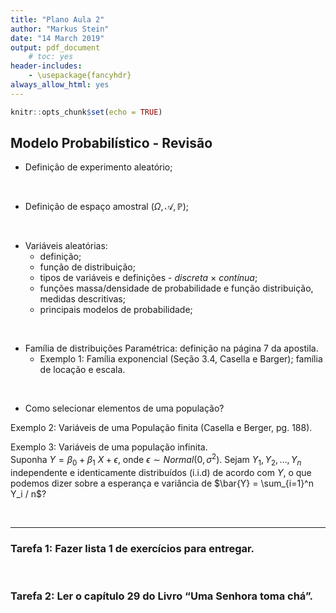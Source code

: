 ```yaml
---
title: "Plano Aula 2"
author: "Markus Stein"
date: "14 March 2019"
output: pdf_document
    # toc: yes
header-includes:
    - \usepackage{fancyhdr}
always_allow_html: yes
---
```

\addtolength{\headheight}{1.0cm} 
\pagestyle{fancyplain} 
\rhead{\includegraphics[height=1.5cm]{/home/markus/Downloads/Logo-40-anos-estatistica.png}} 
\lhead{\includegraphics[height=1.5cm]{/home/markus/Downloads/logoIME60.jpg}} 
\chead{UNIVERSIDADE FEDERAL DO RIO GRANDE DO SUL \\
INSTITUTO DE MATEMÁTICA E ESTATÍSTICA \\
DEPARTAMENTO DE ESTATÍSTICA \\
\vspace{0.3cm}
MAT02023 - INFERÊNCIA A - 2019/1
}
\renewcommand{\headrulewidth}{0pt} 


```r
knitr::opts_chunk$set(echo = TRUE)
```

## Modelo Probabilístico - Revisão

* Definição de experimento aleatório;  

&nbsp;

* Definição de espaço amostral $\left( \Omega, \mathcal{A}, \mathbb{P} \right)$;  

&nbsp;

* Variáveis aleatórias:  
    + definição;  
    + função de distribuição;  
    + tipos de variáveis e definições - *discreta* $\times$ *contínua*;  
    + funções massa/densidade de probabilidade e função distribuição, medidas descritivas;  
    + principais modelos de probabilidade;  

&nbsp;

* Família de distribuições Paramétrica: definição na página 7 da apostila.  
    + Exemplo 1: Família exponencial (Seção 3.4, Casella e Barger); família de locação e escala.  
    
&nbsp;

* Como selecionar elementos de uma população?  


Exemplo 2: Variáveis de uma População finita (Casella e Berger, pg. 188).  


Exemplo 3: Variáveis de uma população infinita.  
Suponha $Y = \beta_0 + \beta_1 \: X + \epsilon$, onde $\epsilon \sim Normal(0, \sigma^2)$. 
Sejam $Y_1, Y_2, \ldots, Y_n$ independente e identicamente distribuídos (i.i.d) de acordo com $Y$, o que podemos dizer sobre a esperança e variância de $\bar{Y} = \sum_{i=1}^n Y_i / n$?

&nbsp;

***
### Tarefa 1: Fazer lista 1 de exercícios para entregar.

&nbsp;

### Tarefa 2: Ler o capítulo 29 do Livro "Uma Senhora toma chá".